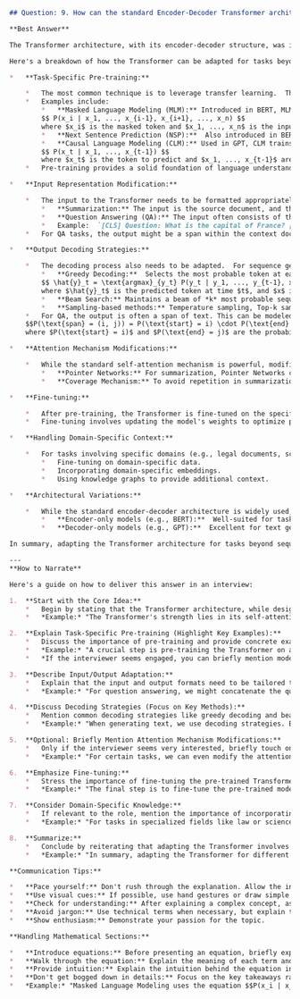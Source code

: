 ```markdown
## Question: 9. How can the standard Encoder-Decoder Transformer architecture be adapted for tasks beyond sequence-to-sequence, such as summarization or question answering?

**Best Answer**

The Transformer architecture, with its encoder-decoder structure, was initially conceived for sequence-to-sequence tasks like machine translation. However, its ability to model long-range dependencies through self-attention makes it highly adaptable to other tasks, including summarization and question answering, which inherently require understanding relationships between distant parts of the input. The key is to tailor the input representation, output decoding process, and training regime to suit the specifics of the target task.

Here's a breakdown of how the Transformer can be adapted for tasks beyond simple sequence transduction:

*   **Task-Specific Pre-training:**

    *   The most common technique is to leverage transfer learning.  This typically involves pre-training the Transformer on a large corpus of text using objectives relevant to language understanding.
    *   Examples include:
        *   **Masked Language Modeling (MLM):** Introduced in BERT, MLM involves randomly masking tokens in the input sequence and training the model to predict the masked tokens. This forces the model to learn contextual representations.
        $$ P(x_i | x_1, ..., x_{i-1}, x_{i+1}, ..., x_n) $$
        where $x_i$ is the masked token and $x_1, ..., x_n$ is the input sequence.
        *   **Next Sentence Prediction (NSP):**  Also introduced in BERT, NSP involves training the model to predict whether two given sentences are consecutive in the original document. This helps the model understand inter-sentence relationships.
        *   **Causal Language Modeling (CLM):** Used in GPT, CLM trains the model to predict the next token in a sequence given the preceding tokens.
        $$ P(x_t | x_1, ..., x_{t-1}) $$
        where $x_t$ is the token to predict and $x_1, ..., x_{t-1}$ are the preceding tokens.
    *   Pre-training provides a solid foundation of language understanding, which can be fine-tuned for the specific downstream task. Models like BERT, RoBERTa, BART, and T5 are frequently used as starting points.

*   **Input Representation Modification:**

    *   The input to the Transformer needs to be formatted appropriately for the task. For example:
        *   **Summarization:** The input is the source document, and the output is the summarized text. The input can be tokenized and fed into the encoder.  BART is a good example of a model designed for this, using a denoising autoencoder approach combined with a standard sequence-to-sequence Transformer.
        *   **Question Answering (QA):** The input often consists of the question and the context document (the passage where the answer is likely to be found).  These can be concatenated, separated by a special token (e.g., `[SEP]`), and fed into the encoder.
        *   Example:  `[CLS] Question: What is the capital of France? [SEP] Context: France is a country in Europe. The capital of France is Paris. [SEP]`
    *   For QA tasks, the output might be a span within the context document that represents the answer.

*   **Output Decoding Strategies:**

    *   The decoding process also needs to be adapted.  For sequence generation tasks like summarization, common decoding strategies include:
        *   **Greedy Decoding:**  Selects the most probable token at each step.  Simple but can lead to suboptimal results.
        $$ \hat{y}_t = \text{argmax}_{y_t} P(y_t | y_1, ..., y_{t-1}, x) $$
        where $\hat{y}_t$ is the predicted token at time $t$, and $x$ is the input sequence.
        *   **Beam Search:** Maintains a beam of *k* most probable sequences at each step, expanding each sequence with the possible next tokens. This helps find higher-quality outputs than greedy decoding, but is computationally more expensive.
        *   **Sampling-based methods:** Temperature sampling, Top-k sampling, and nucleus sampling introduce randomness into the decoding process, promoting diversity in the generated text.
    *   For QA, the output is often a span of text. This can be modeled as predicting the start and end indices within the input context. The probability of a span (i, j) being the correct answer can be calculated as:
    $$P(\text{span} = (i, j)) = P(\text{start} = i) \cdot P(\text{end} = j)$$
    where $P(\text{start} = i)$ and $P(\text{end} = j)$ are the probabilities of the start and end positions being $i$ and $j$, respectively, as predicted by the model.

*   **Attention Mechanism Modifications:**

    *   While the standard self-attention mechanism is powerful, modifications can sometimes improve performance:
        *   **Pointer Networks:** For summarization, Pointer Networks can be used to copy words directly from the source document into the summary, which is helpful for handling named entities and rare words.  This can be implemented as an additional attention mechanism that attends to the input sequence.
        *   **Coverage Mechanism:** To avoid repetition in summarization, a coverage mechanism can track which parts of the source document have already been attended to during decoding, penalizing attention to those areas again.

*   **Fine-tuning:**

    *   After pre-training, the Transformer is fine-tuned on the specific target task using labeled data.
    *   Fine-tuning involves updating the model's weights to optimize performance on the task-specific objective function.  This often requires careful tuning of hyperparameters like learning rate and batch size.

*   **Handling Domain-Specific Context:**

    *   For tasks involving specific domains (e.g., legal documents, scientific papers), incorporating domain-specific knowledge can be beneficial.  This can be done through:
        *   Fine-tuning on domain-specific data.
        *   Incorporating domain-specific embeddings.
        *   Using knowledge graphs to provide additional context.

*   **Architectural Variations:**

    *   While the standard encoder-decoder architecture is widely used, other variations exist that can be beneficial for specific tasks.
        *   **Encoder-only models (e.g., BERT):**  Well-suited for tasks that require understanding the input but don't involve generating new text, such as classification and question answering.
        *   **Decoder-only models (e.g., GPT):**  Excellent for text generation tasks, such as language modeling and creative writing.

In summary, adapting the Transformer architecture for tasks beyond sequence-to-sequence involves a combination of task-specific pre-training, input representation engineering, output decoding strategy selection, and fine-tuning. These adaptations allow the Transformer to leverage its powerful attention mechanism to excel in a wide range of natural language processing tasks.

---
**How to Narrate**

Here's a guide on how to deliver this answer in an interview:

1.  **Start with the Core Idea:**
    *   Begin by stating that the Transformer architecture, while designed for sequence-to-sequence tasks like translation, is highly adaptable due to its self-attention mechanism. This highlights the key strength that enables its versatility.
    *   *Example:* "The Transformer's strength lies in its self-attention, which allows it to model long-range dependencies effectively. This makes it adaptable to tasks beyond just sequence-to-sequence problems."

2.  **Explain Task-Specific Pre-training (Highlight Key Examples):**
    *   Discuss the importance of pre-training and provide concrete examples like MLM, NSP, and CLM. Briefly explain what these objectives accomplish.
    *   *Example:* "A crucial step is pre-training the Transformer on a large corpus.  Techniques like Masked Language Modeling, where we predict masked words, or Next Sentence Prediction, where we predict if two sentences follow each other, allow the model to learn rich contextual representations."
    *   *If the interviewer seems engaged, you can briefly mention models like BERT, RoBERTa, BART, and T5.*

3.  **Describe Input/Output Adaptation:**
    *   Explain that the input and output formats need to be tailored to the specific task. Use summarization and question answering as examples.
    *   *Example:* "For question answering, we might concatenate the question and context passage. For summarization, the input would be the document, and the output is the summarized text."

4.  **Discuss Decoding Strategies (Focus on Key Methods):**
    *   Mention common decoding strategies like greedy decoding and beam search. If you discussed sampling methods, make sure you talk about them.
    *   *Example:* "When generating text, we use decoding strategies. Beam search helps find better outputs by considering multiple possibilities, while sampling methods can introduce more diversity."

5.  **Optional: Briefly Mention Attention Mechanism Modifications:**
    *   Only if the interviewer seems very interested, briefly touch on modifications to the attention mechanism, such as pointer networks or coverage mechanisms.
    *   *Example:* "For certain tasks, we can even modify the attention mechanism itself. Pointer Networks are helpful in summarization for copying words directly from the source text."

6.  **Emphasize Fine-tuning:**
    *   Stress the importance of fine-tuning the pre-trained Transformer on the specific task with labeled data.
    *   *Example:* "The final step is to fine-tune the pre-trained model on the specific task using labeled data. This is where we optimize the model for the task-specific objective."

7.  **Consider Domain-Specific Knowledge:**
    *   If relevant to the role, mention the importance of incorporating domain-specific knowledge for tasks that involve specialized domains.
    *   *Example:* "For tasks in specialized fields like law or science, we can further enhance performance by incorporating domain-specific data or knowledge graphs."

8.  **Summarize:**
    *   Conclude by reiterating that adapting the Transformer involves a combination of pre-training, input/output engineering, and fine-tuning, allowing it to be applied to a wide range of NLP tasks.
    *   *Example:* "In summary, adapting the Transformer for different tasks requires a combination of task-specific pre-training, input representation engineering, output decoding strategy, and fine-tuning. This allows us to unlock its potential for various NLP applications."

**Communication Tips:**

*   **Pace yourself:** Don't rush through the explanation. Allow the interviewer time to process the information.
*   **Use visual cues:** If possible, use hand gestures or draw simple diagrams to illustrate key concepts.
*   **Check for understanding:** After explaining a complex concept, ask the interviewer if they have any questions.
*   **Avoid jargon:** Use technical terms when necessary, but explain them clearly.
*   **Show enthusiasm:** Demonstrate your passion for the topic.

**Handling Mathematical Sections:**

*   **Introduce equations:** Before presenting an equation, briefly explain what it represents.
*   **Walk through the equation:** Explain the meaning of each term and how they relate to the overall concept.
*   **Provide intuition:** Explain the intuition behind the equation in plain English.
*   **Don't get bogged down in details:** Focus on the key takeaways rather than getting lost in the mathematical minutiae.
*   *Example:* "Masked Language Modeling uses the equation $$P(x_i | x_1, ..., x_{i-1}, x_{i+1}, ..., x_n)$$. Essentially, we're trying to predict the probability of a masked word ($x_i$) given its surrounding context. This forces the model to learn relationships between words."
```